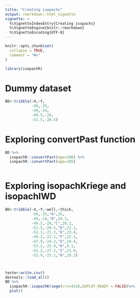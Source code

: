 ```yaml
---
title: "Creating isopachs"
output: rmarkdown::html_vignette
vignette: >
  %\VignetteIndexEntry{Creating isopachs}
  %\VignetteEngine{knitr::rmarkdown}
  %\VignetteEncoding{UTF-8}
---
```


```r
knitr::opts_chunk$set(
  collapse = TRUE,
  comment = "#>"
)
```

```r
library(isopachR)
```



# Dummy dataset
```r
BD<-tribble(~X,~Y,
            -50,-25,
            -49,-24,
            -49.5,-26,
            -51.5,-20.5)
```

# Exploring convertPast function
```r

BD %>% 
  isopachR::convertPast(age=100) %>% 
  isopachR::convertPast(age=105)
  
```
# Exploring isopachKriege and isopachIWD

```r

BD<-tribble(~X,~Y,~well,~thick,
            -50,-25,"A",25,
            -49,-24,"B",24.1,
            -49.5,-26,"C",28.2,
            -51.5,-20.5,"D",22.1,
            -52.1,-21.3,"E",23.4,
            -49.2,-22.1,"F",22.1,
            -47.9,-24.2,"G",19.4,
            -53.2,-25.9,"H",8.1,
            -51.2,-27.1,"I",21.9,
            -52.9,-25.1,"H",29.3)



teste<-write.csv()
devtools::load_all()
BD %>% 
  isopachR::isopachKriege(crs=4326,GGPLOT_READY = FALSE)%>% 
  plot()

```

